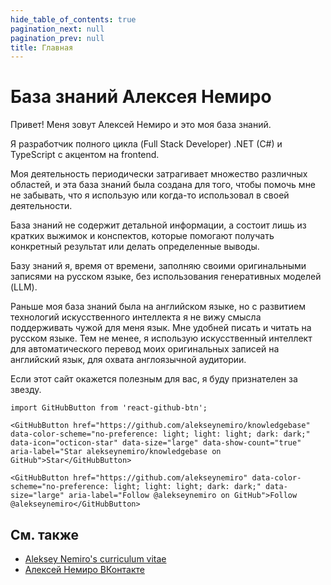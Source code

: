 ```yaml
---
hide_table_of_contents: true
pagination_next: null
pagination_prev: null
title: Главная
---
```


# База знаний Алексея Немиро

Привет! Меня зовут Алексей Немиро и это моя база знаний.

Я разработчик полного цикла (Full Stack Developer) .NET (C#) и TypeScript с акцентом на frontend.

Моя деятельность периодически затрагивает множество различных областей, и эта база знаний была создана для того, чтобы помочь мне не забывать, что я использую или когда-то использовал в своей деятельности.

База знаний не содержит детальной информации, а состоит лишь из кратких выжимок и конспектов, которые помогают получать конкретный результат или делать определенные выводы.

Базу знаний я, время от времени, заполняю своими оригинальными записями на русском языке, без использования генеративных моделей (LLM).

Раньше моя база знаний была на английском языке, но с развитием технологий искусственного интеллекта я не вижу смысла поддерживать чужой для меня язык.
Мне удобней писать и читать на русском языке. Тем не менее, я использую искусственный интеллект для автоматического перевод моих оригинальных записей на английский язык, для охвата англоязычной аудитории.

Если этот сайт окажется полезным для вас, я буду признателен за звезду.

```mdx-code-block
import GitHubButton from 'react-github-btn';

<GitHubButton href="https://github.com/alekseynemiro/knowledgebase" data-color-scheme="no-preference: light; light: light; dark: dark;" data-icon="octicon-star" data-size="large" data-show-count="true" aria-label="Star alekseynemiro/knowledgebase on GitHub">Star</GitHubButton>

<GitHubButton href="https://github.com/alekseynemiro" data-color-scheme="no-preference: light; light: light; dark: dark;" data-size="large" aria-label="Follow @alekseynemiro on GitHub">Follow @alekseynemiro</GitHubButton>
```

## См. также

* [Aleksey Nemiro's curriculum vitae](https://www.nemiro.net)
* [Алексей Немиро ВКонтакте](https://vk.com/aleksey.developer)
